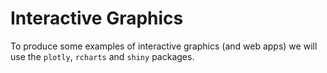 # Interactive Graphics

To produce some examples of interactive graphics
(and web apps) we will use the `plotly`, `rcharts`  and `shiny` packages.